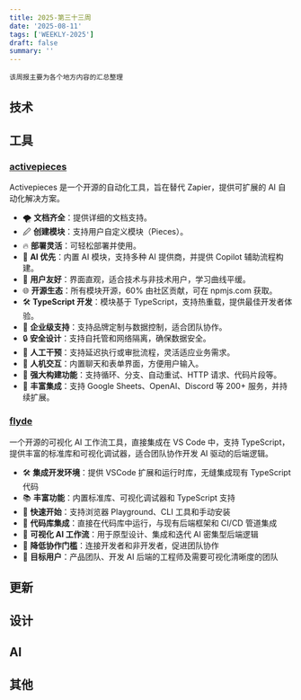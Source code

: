 ```yaml
---
title: 2025-第三十三周
date: '2025-08-11'
tags: ['WEEKLY-2025']
draft: false
summary: ''
---
```


`该周报主要为各个地方内容的汇总整理`

<TOCInlineWithSticky toc={props.toc} />

## 技术

## 工具

### [activepieces](https://github.com/activepieces/activepieces)

Activepieces 是一个开源的自动化工具，旨在替代 Zapier，提供可扩展的 AI 自动化解决方案。  

- 🌪️ **文档齐全**：提供详细的文档支持。  
- 🖉 **创建模块**：支持用户自定义模块（Pieces）。  
- 🔥 **部署灵活**：可轻松部署并使用。  
- 🤯 **AI 优先**：内置 AI 模块，支持多种 AI 提供商，并提供 Copilot 辅助流程构建。  
- 💖 **用户友好**：界面直观，适合技术与非技术用户，学习曲线平缓。  
- 🌐 **开源生态**：所有模块开源，60% 由社区贡献，可在 npmjs.com 获取。  
- 🛠️ **TypeScript 开发**：模块基于 TypeScript，支持热重载，提供最佳开发者体验。  
- 🏢 **企业级支持**：支持品牌定制与数据控制，适合团队协作。  
- 🔒 **安全设计**：支持自托管和网络隔离，确保数据安全。  
- 🧠 **人工干预**：支持延迟执行或审批流程，灵活适应业务需求。  
- 💬 **人机交互**：内置聊天和表单界面，方便用户输入。  
- 🔄 **强大构建功能**：支持循环、分支、自动重试、HTTP 请求、代码片段等。  
- 🔌 **丰富集成**：支持 Google Sheets、OpenAI、Discord 等 200+ 服务，并持续扩展。  

### [flyde](https://github.com/flydelabs/flyde)

一个开源的可视化 AI 工作流工具，直接集成在 VS Code 中，支持 TypeScript，提供丰富的标准库和可视化调试器，适合团队协作开发 AI 驱动的后端逻辑。

- 🛠️ **集成开发环境**：提供 VSCode 扩展和运行时库，无缝集成现有 TypeScript 代码  
- 📚 **丰富功能**：内置标准库、可视化调试器和 TypeScript 支持  
- 🚀 **快速开始**：支持浏览器 Playground、CLI 工具和手动安装  
- 🔗 **代码库集成**：直接在代码库中运行，与现有后端框架和 CI/CD 管道集成  
- 🤖 **可视化 AI 工作流**：用于原型设计、集成和迭代 AI 密集型后端逻辑  
- 👥 **降低协作门槛**：连接开发者和非开发者，促进团队协作  
- 🎯 **目标用户**：产品团队、开发 AI 后端的工程师及需要可视化清晰度的团队  


## 更新

## 设计

## AI

## 其他

